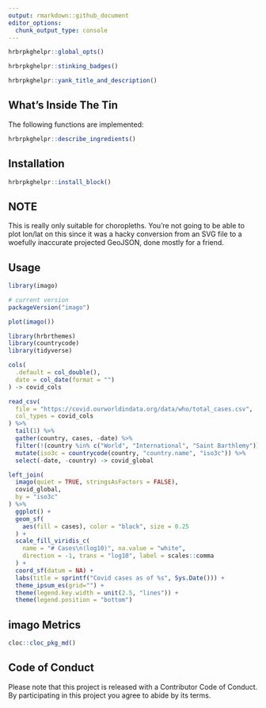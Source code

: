 ```yaml
---
output: rmarkdown::github_document
editor_options: 
  chunk_output_type: console
---
```

```r
hrbrpkghelpr::global_opts()
```

```r
hrbrpkghelpr::stinking_badges()
```

```r
hrbrpkghelpr::yank_title_and_description()
```

## What's Inside The Tin

The following functions are implemented:

```r
hrbrpkghelpr::describe_ingredients()
```

## Installation

```r
hrbrpkghelpr::install_block()
```

## NOTE 

This is really only suitable for choropleths. You're not going to be able to plot lon/lat on this since it was a hacky conversion from an SVG file to a woefully inaccurate projected GeoJSON, done mostly for a friend.

## Usage

```r
library(imago)

# current version
packageVersion("imago")

```

```r
plot(imago())
```

```r
library(hrbrthemes)
library(countrycode)
library(tidyverse)

cols(
  .default = col_double(),
  date = col_date(format = "")
) -> covid_cols

read_csv(
  file = "https://covid.ourworldindata.org/data/who/total_cases.csv",
  col_types = covid_cols
) %>% 
  tail(1) %>%
  gather(country, cases, -date) %>%
  filter(!(country %in% c("World", "International", "Saint Barthlemy"))) %>%
  mutate(iso3c = countrycode(country, "country.name", "iso3c")) %>%
  select(-date, -country) -> covid_global

left_join(
  imago(quiet = TRUE, stringsAsFactors = FALSE), 
  covid_global,
  by = "iso3c"
) %>%
  ggplot() +
  geom_sf(
    aes(fill = cases), color = "black", size = 0.25
  ) +
  scale_fill_viridis_c(
    name = "# Cases\n(log10)", na.value = "white",
    direction = -1, trans = "log10", label = scales::comma
  ) +
  coord_sf(datum = NA) +
  labs(title = sprintf("Covid cases as of %s", Sys.Date())) +
  theme_ipsum_es(grid="") +
  theme(legend.key.width = unit(2.5, "lines")) +
  theme(legend.position = "bottom")
```

## imago Metrics

```r
cloc::cloc_pkg_md()
```

## Code of Conduct

Please note that this project is released with a Contributor Code of Conduct. 
By participating in this project you agree to abide by its terms.
